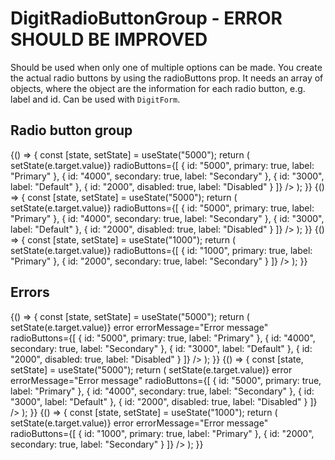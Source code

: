
<Meta
    title="Elements|DigitRadioButtonGroup"
    component={DigitRadioButtonGroup}
/>

# DigitRadioButtonGroup - ERROR SHOULD BE IMPROVED

Should be used when only one of multiple options can be made. You create the actual radio buttons by using the radioButtons prop. It needs an array of objects, where the object are the information for each radio button, e.g. label and id. Can be used with `DigitForm`.

## Radio button group

<Preview>
    <Story name="Radio buttons">
        {() => {
            const [state, setState] = useState("5000");
            return (
                <DigitRadioButtonGroup
                    upperLabel="Upper label"
                    lowerLabel="Lower label"
                    value={state}
                    onChange={e => setState(e.target.value)}
                    radioButtons={[
                        {
                            id: "5000",
                            primary: true,
                            label: "Primary"
                        },
                        {
                            id: "4000",
                            secondary: true,
                            label: "Secondary"
                        },
                        {
                            id: "3000",
                            label: "Default"
                        },
                        {
                            id: "2000",
                            disabled: true,
                            label: "Disabled"
                        }
                    ]}
                />
            );
        }}
    </Story>
    <Story name="Radio buttons again">
        {() => {
            const [state, setState] = useState("5000");
            return (
                <DigitRadioButtonGroup
                    value={state}
                    onChange={e => setState(e.target.value)}
                    radioButtons={[
                        {
                            id: "5000",
                            primary: true,
                            label: "Primary"
                        },
                        {
                            id: "4000",
                            secondary: true,
                            label: "Secondary"
                        },
                        {
                            id: "3000",
                            label: "Default"
                        },
                        {
                            id: "2000",
                            disabled: true,
                            label: "Disabled"
                        }
                    ]}
                />
            );
        }}
    </Story>
    <Story name="Two radio buttons">
        {() => {
            const [state, setState] = useState("1000");
            return (
                <DigitRadioButtonGroup
                    value={state}
                    onChange={e => setState(e.target.value)}
                    radioButtons={[
                        {
                            id: "1000",
                            primary: true,
                            label: "Primary"
                        },
                        {
                            id: "2000",
                            secondary: true,
                            label: "Secondary"
                        }
                    ]}
                />
            );
        }}
    </Story>
</Preview>

## Errors

<Preview>
    <Story name="Radio buttons error">
        {() => {
            const [state, setState] = useState("5000");
            return (
                <DigitRadioButtonGroup
                    upperLabel="Upper label"
                    lowerLabel="Lower label"
                    value={state}
                    onChange={e => setState(e.target.value)}
                    error
                    errorMessage="Error message"
                    radioButtons={[
                        {
                            id: "5000",
                            primary: true,
                            label: "Primary"
                        },
                        {
                            id: "4000",
                            secondary: true,
                            label: "Secondary"
                        },
                        {
                            id: "3000",
                            label: "Default"
                        },
                        {
                            id: "2000",
                            disabled: true,
                            label: "Disabled"
                        }
                    ]}
                />
            );
        }}
    </Story>
    <Story name="Radio buttons again error">
        {() => {
            const [state, setState] = useState("5000");
            return (
                <DigitRadioButtonGroup
                    value={state}
                    onChange={e => setState(e.target.value)}
                    error
                    errorMessage="Error message"
                    radioButtons={[
                        {
                            id: "5000",
                            primary: true,
                            label: "Primary"
                        },
                        {
                            id: "4000",
                            secondary: true,
                            label: "Secondary"
                        },
                        {
                            id: "3000",
                            label: "Default"
                        },
                        {
                            id: "2000",
                            disabled: true,
                            label: "Disabled"
                        }
                    ]}
                />
            );
        }}
    </Story>
    <Story name="Two radio buttons error">
        {() => {
            const [state, setState] = useState("1000");
            return (
                <DigitRadioButtonGroup
                    value={state}
                    onChange={e => setState(e.target.value)}
                    error
                    errorMessage="Error message"
                    radioButtons={[
                        {
                            id: "1000",
                            primary: true,
                            label: "Primary"
                        },
                        {
                            id: "2000",
                            secondary: true,
                            label: "Secondary"
                        }
                    ]}
                />
            );
        }}
    </Story>
</Preview>

<Props of={DigitRadioButtonGroup} />
